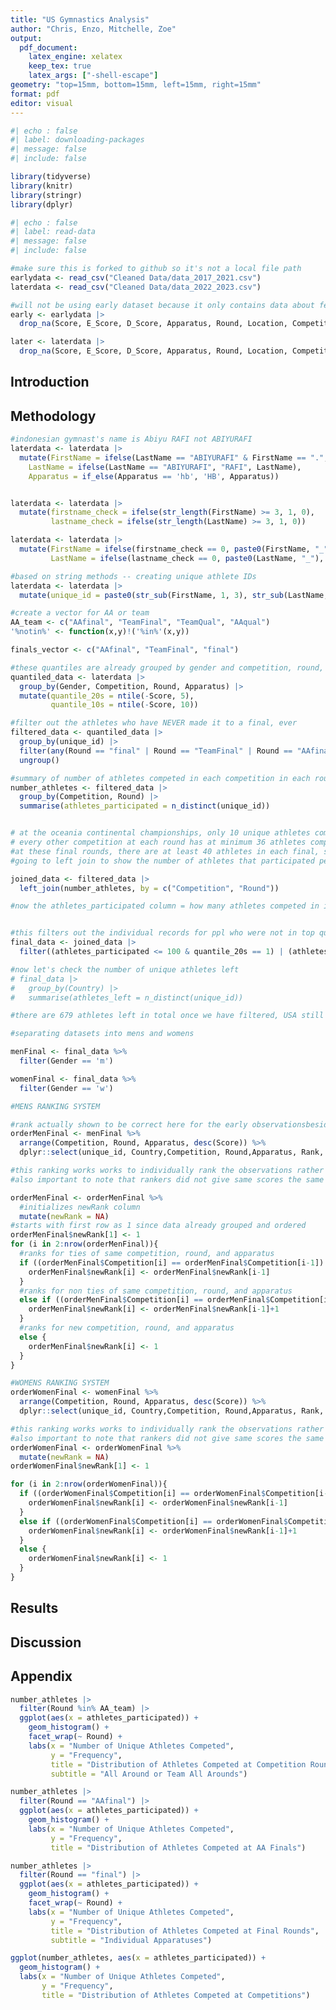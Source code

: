 ```yaml
---
title: "US Gymnastics Analysis"
author: "Chris, Enzo, Mitchelle, Zoe"
output: 
  pdf_document:
    latex_engine: xelatex
    keep_tex: true
    latex_args: ["-shell-escape"]
geometry: "top=15mm, bottom=15mm, left=15mm, right=15mm"
format: pdf
editor: visual
---
```


```r
#| echo : false
#| label: downloading-packages
#| message: false
#| include: false

library(tidyverse)
library(knitr)
library(stringr)
library(dplyr)
```

```r
#| echo : false
#| label: read-data
#| message: false
#| include: false

#make sure this is forked to github so it's not a local file path
earlydata <- read_csv("Cleaned Data/data_2017_2021.csv")
laterdata <- read_csv("Cleaned Data/data_2022_2023.csv")

#will not be using early dataset because it only contains data about female athletes
early <- earlydata |>
  drop_na(Score, E_Score, D_Score, Apparatus, Round, Location, Competition, Country, Gender)

later <- laterdata |>
  drop_na(Score, E_Score, D_Score, Apparatus, Round, Location, Competition, Country, Gender)
```

## Introduction

## Methodology

```r
#indonesian gymnast's name is Abiyu RAFI not ABIYURAFI
laterdata <- laterdata |>
  mutate(FirstName = ifelse(LastName == "ABIYURAFI" & FirstName == ".", "Abiyu", FirstName),
    LastName = ifelse(LastName == "ABIYURAFI", "RAFI", LastName),
    Apparatus = if_else(Apparatus == 'hb', 'HB', Apparatus))


laterdata <- laterdata |>
  mutate(firstname_check = ifelse(str_length(FirstName) >= 3, 1, 0),
         lastname_check = ifelse(str_length(LastName) >= 3, 1, 0))

laterdata <- laterdata |>
  mutate(FirstName = ifelse(firstname_check == 0, paste0(FirstName, "_"), FirstName),
         LastName = ifelse(lastname_check == 0, paste0(LastName, "_"), LastName))

#based on string methods -- creating unique athlete IDs
laterdata <- laterdata |>
  mutate(unique_id = paste0(str_sub(FirstName, 1, 3), str_sub(LastName, 1, 3), "_", Country))

#create a vector for AA or team
AA_team <- c("AAfinal", "TeamFinal", "TeamQual", "AAqual")
'%notin%' <- function(x,y)!('%in%'(x,y))

finals_vector <- c("AAfinal", "TeamFinal", "final")
```

```r
#these quantiles are already grouped by gender and competition, round, apapratus, etc. so no bleeding
quantiled_data <- laterdata |>
  group_by(Gender, Competition, Round, Apparatus) |>
  mutate(quantile_20s = ntile(-Score, 5),
         quantile_10s = ntile(-Score, 10))

#filter out the athletes who have NEVER made it to a final, ever
filtered_data <- quantiled_data |>
  group_by(unique_id) |>
  filter(any(Round == "final" | Round == "TeamFinal" | Round == "AAfinal")) |>
  ungroup()

#summary of number of athletes competed in each competition in each round
number_athletes <- filtered_data |>
  group_by(Competition, Round) |>
  summarise(athletes_participated = n_distinct(unique_id))


# at the oceania continental championships, only 10 unique athletes competed
# every other competition at each round has at minimum 36 athletes competing
#at these final rounds, there are at least 40 athletes in each final, so it's fine
#going to left join to show the number of athletes that participated per round

joined_data <- filtered_data |>
  left_join(number_athletes, by = c("Competition", "Round"))

#now the athletes_participated column = how many athletes competed in it


#this filters out the individual records for ppl who were not in top quantiles at a competition
final_data <- joined_data |>
  filter((athletes_participated <= 100 & quantile_20s == 1) | (athletes_participated > 100 & quantile_10s == 1) | (Competition == "Oceania Continental Championships 2023" & quantile_20s %in% c(1, 2)))

#now let's check the number of unique athletes left
# final_data |>
#   group_by(Country) |>
#   summarise(athletes_left = n_distinct(unique_id))

#there are 679 athletes left in total once we have filtered, USA still has 91 left
```

```r
#separating datasets into mens and womens

menFinal <- final_data %>% 
  filter(Gender == 'm')

womenFinal <- final_data %>% 
  filter(Gender == 'w')
```

```r
#MENS RANKING SYSTEM

#rank actually shown to be correct here for the early observationsbesides a couple missing ranks
orderMenFinal <- menFinal %>% 
  arrange(Competition, Round, Apparatus, desc(Score)) %>% 
  dplyr::select(unique_id, Country,Competition, Round,Apparatus, Rank, D_Score, E_Score, Penalty, Score)
```

```r
#this ranking works works to individually rank the observations rather than taking into account team/all around sum score rankings since we are aiming to choose best individual atheletes
#also important to note that rankers did not give same scores the same rank, but this will be done in new rank

orderMenFinal <- orderMenFinal %>%
  #initializes newRank column
  mutate(newRank = NA)
#starts with first row as 1 since data already grouped and ordered
orderMenFinal$newRank[1] <- 1
for (i in 2:nrow(orderMenFinal)){
  #ranks for ties of same competition, round, and apparatus
  if ((orderMenFinal$Competition[i] == orderMenFinal$Competition[i-1]) & (orderMenFinal$Round[i] == orderMenFinal$Round[i-1]) & (orderMenFinal$Apparatus[i] == orderMenFinal$Apparatus[i-1]) & (orderMenFinal$Score[i] == orderMenFinal$Score[i-1])) {
    orderMenFinal$newRank[i] <- orderMenFinal$newRank[i-1]
  } 
  #ranks for non ties of same competition, round, and apparatus
  else if ((orderMenFinal$Competition[i] == orderMenFinal$Competition[i-1]) & (orderMenFinal$Round[i] == orderMenFinal$Round[i-1]) & (orderMenFinal$Apparatus[i] == orderMenFinal$Apparatus[i-1])) {
    orderMenFinal$newRank[i] <- orderMenFinal$newRank[i-1]+1
  }
  #ranks for new competition, round, and apparatus
  else {
    orderMenFinal$newRank[i] <- 1
  }
}
```


```r
#WOMENS RANKING SYSTEM
orderWomenFinal <- womenFinal %>% 
  arrange(Competition, Round, Apparatus, desc(Score)) %>% 
  dplyr::select(unique_id, Country,Competition, Round,Apparatus, Rank, D_Score, E_Score, Penalty, Score)
```

```r
#this ranking works works to individually rank the observations rather than taking into account team/all around sum score rankings since we are aiming to choose best individual atheletes
#also important to note that rankers did not give same scores the same rank, but this will be done in new rank
orderWomenFinal <- orderWomenFinal %>%
  mutate(newRank = NA)
orderWomenFinal$newRank[1] <- 1

for (i in 2:nrow(orderWomenFinal)){
  if ((orderWomenFinal$Competition[i] == orderWomenFinal$Competition[i-1]) & (orderWomenFinal$Round[i] == orderWomenFinal$Round[i-1]) & (orderWomenFinal$Apparatus[i] == orderWomenFinal$Apparatus[i-1]) & (orderWomenFinal$Score[i] == orderWomenFinal$Score[i-1])) {
    orderWomenFinal$newRank[i] <- orderWomenFinal$newRank[i-1]
  } 
  else if ((orderWomenFinal$Competition[i] == orderWomenFinal$Competition[i-1]) & (orderWomenFinal$Round[i] == orderWomenFinal$Round[i-1]) & (orderWomenFinal$Apparatus[i] == orderWomenFinal$Apparatus[i-1])) {
    orderWomenFinal$newRank[i] <- orderWomenFinal$newRank[i-1]+1
  }
  else {
    orderWomenFinal$newRank[i] <- 1
  }
}
```

## Results

## Discussion

## Appendix

```r
number_athletes |>
  filter(Round %in% AA_team) |>
  ggplot(aes(x = athletes_participated)) +
    geom_histogram() +
    facet_wrap(~ Round) +
    labs(x = "Number of Unique Athletes Competed",
         y = "Frequency",
         title = "Distribution of Athletes Competed at Competition Rounds",
         subtitle = "All Around or Team All Arounds")

number_athletes |>
  filter(Round == "AAfinal") |>
  ggplot(aes(x = athletes_participated)) +
    geom_histogram() +
    labs(x = "Number of Unique Athletes Competed",
         y = "Frequency",
         title = "Distribution of Athletes Competed at AA Finals")

number_athletes |>
  filter(Round == "final") |>
  ggplot(aes(x = athletes_participated)) +
    geom_histogram() +
    facet_wrap(~ Round) +
    labs(x = "Number of Unique Athletes Competed",
         y = "Frequency",
         title = "Distribution of Athletes Competed at Final Rounds",
         subtitle = "Individual Apparatuses")

ggplot(number_athletes, aes(x = athletes_participated)) +
  geom_histogram() +
  labs(x = "Number of Unique Athletes Competed",
       y = "Frequency",
       title = "Distribution of Athletes Competed at Competitions")

```
